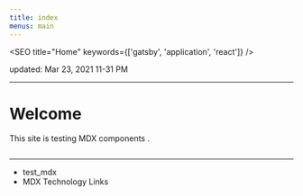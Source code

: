 ```yaml
---
title: index
menus: main
---
```




<SEO title="Home" keywords={['gatsby', 'application', 'react']} />

updated: Mar 23, 2021 11-31 PM

---

# Welcome

This site is testing MDX components .


<div style={{ maxWidth: '300px', marginBottom: '1.45rem' }}>
  <Image />
</div>

---

- <Link to="/testmdx/">test_mdx</Link>
- <Link to="/links/">MDX Technology Links</Link>

